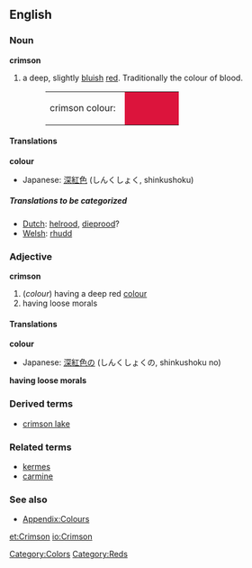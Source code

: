 {{wikipedia}}
==English==

===Noun===
'''crimson'''
#a deep, slightly [[blue|bluish]] [[red]]. Traditionally the colour of blood. 
#:<table><tr><td>crimson colour: &nbsp;</td><td bgcolor="#DC143C" width="80">&nbsp; </td></tr></table>

====Translations====
'''colour'''
{{top}}
*Japanese: [[深紅色]] (しんくしょく, shinkushoku)
{{mid}}
{{bottom}}

=====Translations to be categorized=====
{{checktrans}}
<!--Remove this section once all of the translations below have been moved into the tables above.-->
*[[Dutch]]: [[helrood]], [[dieprood]]?
*[[Welsh]]: [[rhudd]]

===Adjective===
'''crimson'''
#(''colour'') having a deep red [[color|colour]]
#having loose morals

====Translations====
'''colour'''
{{top}}
*Japanese: [[深紅色]]の (しんくしょくの, shinkushoku no)
{{mid}}
{{bottom}}

'''having loose morals'''
{{top}}
{{mid}}
{{bottom}}

===Derived terms===
*[[crimson lake]]

===Related terms===
*[[kermes]]
*[[carmine]]

===See also===
*[[Wiktionary_Appendix:Colours|Appendix:Colours]]

[[Category:Colors]]
[[Category:Reds]]

[[et:Crimson]]
[[io:Crimson]]